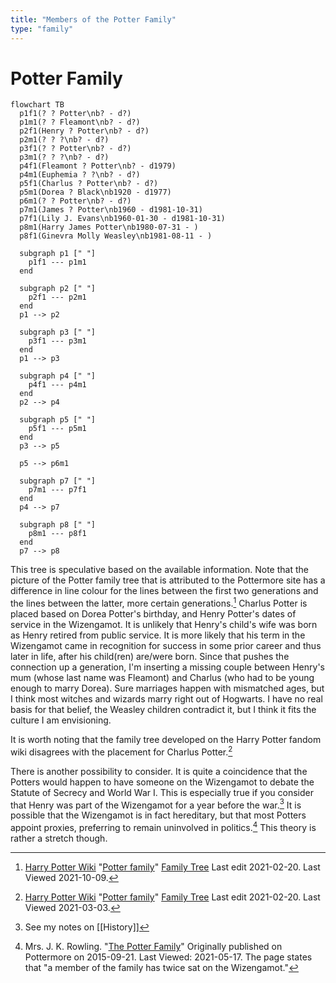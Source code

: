 ```yaml
---
title: "Members of the Potter Family"
type: "family"
---
```


# Potter Family

```mermaid
flowchart TB
  p1f1(? ? Potter\nb? - d?)
  p1m1(? ? Fleamont\nb? - d?)
  p2f1(Henry ? Potter\nb? - d?)
  p2m1(? ? ?\nb? - d?)
  p3f1(? ? Potter\nb? - d?)
  p3m1(? ? ?\nb? - d?)
  p4f1(Fleamont ? Potter\nb? - d1979)
  p4m1(Euphemia ? ?\nb? - d?)
  p5f1(Charlus ? Potter\nb? - d?)
  p5m1(Dorea ? Black\nb1920 - d1977)
  p6m1(? ? Potter\nb? - d?)
  p7m1(James ? Potter\nb1960 - d1981-10-31)
  p7f1(Lily J. Evans\nb1960-01-30 - d1981-10-31)
  p8m1(Harry James Potter\nb1980-07-31 - )
  p8f1(Ginevra Molly Weasley\nb1981-08-11 - )

  subgraph p1 [" "]
    p1f1 --- p1m1
  end

  subgraph p2 [" "]
    p2f1 --- p2m1
  end
  p1 --> p2
  
  subgraph p3 [" "]
    p3f1 --- p3m1
  end
  p1 --> p3

  subgraph p4 [" "]
    p4f1 --- p4m1
  end
  p2 --> p4

  subgraph p5 [" "]
    p5f1 --- p5m1
  end
  p3 --> p5

  p5 --> p6m1
 
  subgraph p7 [" "]
    p7m1 --- p7f1
  end
  p4 --> p7

  subgraph p8 [" "]
    p8m1 --- p8f1
  end
  p7 --> p8
```  

This tree is speculative based on the available information.  Note that the
picture of the Potter family tree that is attributed to the Pottermore site has
a difference in line colour for the lines between the first two generations and
the lines between the latter, more certain generations.[^211009-1]  Charlus
Potter is placed based on Dorea Potter's birthday, and Henry Potter's dates of
service in the Wizengamot.  It is unlikely that Henry's child's wife was born as
Henry retired from public service.  It is more likely that his term in the
Wizengamot came in recognition for success in some prior career and thus later
in life, after his child(ren) are/were born. Since that pushes the connection up
a generation, I'm inserting a missing couple between Henry's mum (whose last
name was Fleamont) and Charlus (who had to be young enough to marry Dorea).
Sure marriages happen with mismatched ages, but I think most witches and wizards
marry right out of Hogwarts.  I have no real basis for that belief, the Weasley
children contradict it, but I think it fits the culture I am envisioning.

It is worth noting that the family tree developed on the Harry Potter fandom
wiki disagrees with the placement for Charlus Potter.[^210303-1]

There is another possibility to consider.  It is quite a coincidence that the
Potters would happen to have someone on the Wizengamot to debate the Statute of
Secrecy and World War I.   This is especially true if you consider that Henry
was part of the Wizengamot for a year before the war.[^210517-12] It is possible
that the Wizengamot is in fact hereditary, but that most Potters appoint
proxies, preferring to remain uninvolved in politics.[^210517-13]  This theory
is rather a stretch though.

[^210517-13]: Mrs. J. K. Rowling.
    "[The Potter Family](https://www.wizardingworld.com/writing-by-jk-rowling/the-potter-family)"
    Originally published on Pottermore on 2015-09-21. Last Viewed: 2021-05-17.
    The page states that "a member of the family has twice sat on the
    Wizengamot."

[^210517-12]: See my notes on [[History]]

[^211009-1]: [Harry Potter Wiki](https://harrypotter.fandom.com/)
    "[Potter family](https://harrypotter.fandom.com/wiki/Potter_family)"
    [Family Tree](https://harrypotter.fandom.com/wiki/Potter_family#Family_tree)
    Last edit 2021-02-20.  Last Viewed 2021-10-09.

[^210303-1]: [Harry Potter Wiki](https://harrypotter.fandom.com/)
    "[Potter family](https://harrypotter.fandom.com/wiki/Potter_family)"
    [Family Tree](https://harrypotter.fandom.com/wiki/Potter_family#Family_tree)
    Last edit 2021-02-20.  Last Viewed 2021-03-03.


